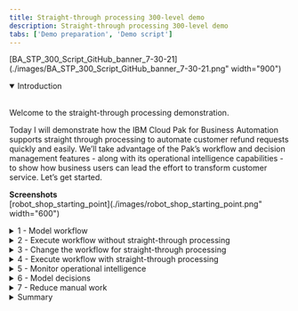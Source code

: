 ```yaml
---
title: Straight-through processing 300-level demo
description: Straight-through processing 300-level demo
tabs: ['Demo preparation', 'Demo script']
---
```


[BA_STP_300_Script_GitHub_banner_7-30-21](./images/BA_STP_300_Script_GitHub_banner_7-30-21.png" width="900")

<details open="">

<summary>Introduction</summary>
<br/>

Welcome to the straight-through processing demonstration.

Today I will demonstrate how the IBM Cloud Pak for Business Automation supports straight through processing to automate customer refund requests quickly and easily. We’ll take advantage of the Pak’s workflow and decision management features - along with its operational intelligence capabilities - to show how business users can lead the effort to transform customer service. Let’s get started.

**Screenshots** <br/>
[robot_shop_starting_point](./images/robot_shop_starting_point.png" width="600")

</details>

<details>
  
<summary>1 - Model workflow</summary>
<br/>

| **1.1 - Introduce refund request process without straight-through processing** |   |
| :---         | :--- |
| **Actions**             | Show the process diagram for Focus Corp’s refund process without straight-through processing in Process Designer, which you opened during your demo preparation. |
| **Narration**      |  We are looking at the process diagram for Focus Corp’s refund request process. Process diagrams are created in Process Designer. Process Designer is used to implement the refund request process logic. Within this low-code environment, the process diagram will control the execution of each process request. The process diagram adheres to the Business Process Modeling Notation (BPMN). We use drag-and-drop to build the process diagram from the palette on the right. This allows us to model the process steps and flow. From there, you can drill down to complete the implementation and testing of the process application. <br/> <br/> Looking at Focus Corp’s refund request process, customers can initiate returns directly from the company’s portal.  Currently, each request is routed to a customer service agent for resolution. |

**Screenshots** <br/>
Final screen: <br/>
[Step_1_final_screen](./images/Step_1_final_screen.png" width="800")

</details>
  
<details>
  
<summary>2 - Execute workflow without straight-through processing</summary>
<br/>

| **2.1 SaaS: Task management and execution** |   |
| :---         | :--- |
| **Note** | This is for **SaaS**. For ROKS, please refer below to **2.1 ROKS: Task management and execution.** |
| **Actions**             | 1 - Show the **Process Portal** that you have already opened in your preparation. <br/> <br/> 2 -	Click on any **Refund Investigation** task. <br/> <br/> 3 -	Click on **Claim Task**. <br/> <br/> 4 - Click on **Approve Refund**. |
| **Narration**      | Action 1 <br/> We are looking at the task list for the customer service agent. The customer service agent uses the Process Portal to work on their tasks. It is also used to launch processes and view the process dashboards. <br/> <br/> Process Portal is highly customizable to fit your organization's look and feel. The new responsive user interface provides flexibility to get work done anywhere, at any time, on any device type, from a desktop device in the office to a mobile device at home or at a customer site. It can be configured through a set of configuration options without having to customize the Process Portal application itself. <br/> <br/> Process Portal has a robust search capability. You can create a customized task list, for example, with specific business data, by saving task-based searches for later use. <br/> <br/> Customer service agents use the task list to organize and work on the tasks assigned to them. Our agent received a new investigation task. <br/> <br/> Action 2 <br/> As I open the task, I have all the information needed to investigate the refund. Now, I'll claim the task. <br/> <br/> Action 3 <br/> Let’s review the request data and make an approval decision. <br/> <br/> Action 4 <br/> Behind the scenes, the refund process is managed by workflow. Once the investigation task is completed, the system automatically updates Focus Corp’s ordering application and notifies the customer. <br/> <br/> Although the process is managed by workflow, there is currently no straight-through processing since every request must be examined by a customer service agent. Let’s go back to the process diagram and see how we can improve things with straight-through processing. |

**Screenshots** <br/> 
Actions 1-2 <br/> 
[Step_2.1_SaaS_actions_1-2](./images/Step_2.1_SaaS_action_2.png" width="600") <br/>
Action 3 <br/> 
[Step_2.1_SaaS_action_3](./images/Step_2.1_SaaS_action_3.png" width="600") <br/>
Action 4 <br/> 
[Step_2.1_SaaS_action_4](./images/Step_2.1_SaaS_action_4.png" width="600")

<details>
<summary>2.1 ROKS: Task management and execution</summary>
 <br/> 

| **2.1 ROKS: Task management and execution** |   |
| :---         | :--- |
| **Note** | This is for **ROKS**. For SaaS, please refer above to **2.1 SaaS: Task management and execution.** |
| **Actions**             | 1 - Go to the **Workplace** window from step 1. <br/> <br/> 2 - Click on the **Refund Investigation** task. <br/> <br/> 3 - Click on **Approve Refund**. |
| **Narration**      | Action 1 <br/> We are looking at the task list for the customer service agent. The customer service agent uses Workplace to work on their tasks. It is also used to launch processes and view the process dashboards. <br/> <br/> Workplace is customizable to fit your organization's look and feel. The new responsive user interface provides flexibility to get work done anywhere, at any time, on any device type, from a desktop device in the office to a mobile device at home or at a customer site. It can be configured though a set of configuration options behavior without having to customize Workplace application itself. <br/> <br/> Workplace has a robust search capability. You can create a customized task list, for example, with specific business data, by saving task-based searches for later use. <br/> <br/> Customer service agents use the task list to organize and work on the tasks assigned to them. Our agent has received a new investigation task. <br/> <br/> Action 2 <br/> As I open the task, I have all the information needed to investigate the refund. <br/> <br/> Action 3 <br/> Let’s review the request data and make an approval decision. Behind the scenes, the refund process is managed by workflow. Once the investigation task is completed, the system automatically updates Focus Corp’s ordering application and notifies the customer. <br/> <br/> Although the process is managed by workflow, there is currently no straight-through processing since every request must be examined by a customer service agent. Let’s go back to the process diagram and see how we can improve things with straight-through processing. |

**Screenshots** <br/> 
Action 2 <br/> 
[Step_2.1_ROKS_action_2](./images/Step_2.1_ROKS_action_3.png" width="600") <br/> 
Action 3 <br/> 
[Step_2.1_ROKS_action_3](./images/Step_2.1_ROKS_action_5.png" width="600")
  
</details>
  
</details> 

<details>
<summary>3 - Change the workflow for straight-through processing</summary>
br/>

| **3.1 - Introducing straight-through process automation** |   |
| :---         | :--- |
| **Actions**             | 1 - Go back to the **Process Designer** tab, and click on **Processes** in the menu on the left side. Click on **Refund Request**. |
| **Narration**      | Action 1 <br/> Let’s look at how we can streamline the refund process by combining workflow and decision management. <br/> <br/> We’ve added a decision task to the workflow that will automatically look at each request and make a refund decision without human intervention. This means that most requests can now be approved or declined in real time. Those that can’t are still routed for manual investigation. <br/> <br/> Therefore, we can achieve a significant amount of straight-through processing where we completely process refund requests without human intervention. |

**Screenshots** <br/> 
Action 1 <br/> 
[Step_3.1_action_1](./images/Step_3.1_action_2.png" width="600") <br/> 
Final screen <br/> [Step_3.1_final_screen](./images/Step_3.1_final_screen.png" width="600")

</details>

<details>
<summary>4 - Execute workflow with straight-through processing</summary>
br/>

| **4.1 - Refund request approved** |   |
| :---         | :--- |
| **Actions**             | 1 - Go to Focus Corp's **Your Returns and Refunds** page. <br/> <br/> 2 - Click to select an order. Of the three orders that display, click on the refund request ending in '**AP**.' Click **Submit Request** to process the refund. The process executes and generates a refund-approved result. |
| **Narration**      | Action 1 <br/> Let’s look at how straight-through processing transforms the refund process. <br/> <br/> Action 2 <br/> In this first example, when the customer submits the refund request, the criteria is evaluated by the refund decision, and the approval is granted in real time, avoiding a time-consuming manual investigation. |

**Screenshots** <br/> 
Action 2 <br/> 
[Step_4.1_action_2](./images/Step_4.1_action_2.png" width="600") <br/> 
[Step_4.1_action_2_1](./images/Step_4.1_action_3.png" width="600") <br/>
Results screen <br/> 
[Step_4.1_results_screen](./images/Step_4.1_results_screen.png" width="600")

| **4.2 - Refund request denied** |   |
| :---         | :--- |
| **Actions**             | 1 -	Click on **Submit Another Refund Request**. <br/> <br/> 2 - Click to select an order. Of the three orders that display, click on the refund request ending in '**DE**.' Click **Submit Request** to process the refund. The process executes and generates a refund-denied result. |
| **Narration**      | Action 1 <br/> Let’s look at a second example. <br/> <br/> Action 2 <br/> This one clearly did not meet our criteria and resulted in a denial because it was well outside the time window. This refund request results in a denial, but it is still straight-through processing without any manual work. |

**Screenshots** <br/> 
Action 1 <br/> 
[Step_4.2_action_1](./images/Step_4.2_action_1.png" width="600") <br/>
Action 2 <br/> 
[Step_4.2_action_2](./images/Step_4.2_action_2.png" width="600") <br/>
[Step_4.2_action_2_1](./images/Step_4.2_action_3.png" width="600") <br/>
Results screen <br/> 
[Step_4.2_results_screen](./images/Step_4.2_results_screen.png" width="600")

| **4.3 - Refund request requires manual investigation** |   |
| :---         | :--- |
| **Actions**             | 1 - Click on **Submit Another Refund Request**. <br/> <br/> 2 -	Click to select an order. Of the three orders that display, click on the refund request ending in ‘**MA**.’ Click **Submit Request** to process the refund. The process executes and generates a refund investigation result. |
| **Narration**      | Action 1 <br/> But what if the business rules determine this request requires investigation? <br/> <br/> Action 2 <br/> In that case, workflow would route the request to our customer service agent to do the investigation. |

**Screenshots** <br/> 
Action 1 <br/> 
[Step_4.3_action_1](./images/Step_4.3_action_1.png" width="600") <br/>
Action 2 <br/> [Step_4.3_action_2](./images/Step_4.3_action_2.png" width="600") <br/>
[Step_4.3_action_2_1](./images/Step_4.3_action_3.png" width="600") <br/> 
Results screen <br/> 
[Step_4.3_results_screen](./images/Step_4.3_results_screen.png" width="600")

</details>

<details>
<summary>5 - Monitor operational intelligence</summary>
br/>

| **5.1 - Review the refund dashboard** |   |
| :---         | :--- |
| **Actions**             | 1 - Click on the **Refund Dashboard** tab, which you opened in the demo preparation. In this step, you are just speaking to the displayed dashboard. |
| **Narration**      | Action 1 <br/> Let’s look at the refund dashboard to see how much straight-through processing we’ve achieved. So far, the percentage of manually processed requests is still above 70%, with the average manual investigation taking over two hours. <br/> <br/> Let’s look at what’s behind this dashboard. <br/> <br/> First, as the refund process runs, the system can collect and process historical data and make it available for visualization. <br/> <br/> Next, we provide the Business Performance Center, a no-code monitoring application for the IBM Cloud Pak for Business Automation. Dashboards can be designed and shared in minutes that provide insight into important business activities and processes. You can prepare, track, and design visualizations of metrics, key performance indicators (KPIs), and other measurements of business performance in customizable dashboards. <br/> <br/> Additionally, the historical data can be used to feed a data lake to apply machine learning to our automations. For example, to make even more sophisticated refund decisions, we could use a data lake to incorporate machine learning into our refund process. The Cloud Pak for Business Automation includes some machine learning samples to help you get started. |

**Screenshots** <br/> 
Action 1 <br/> 
[Step_5.1_action_1](./images/Step_5.1_action_1.png" width="600")

</details>

<details>
<summary>6 - Model decisions</summary>
br/>

| **6.1 - Review the refund approval decision model** |   |
| :---         | :--- |
| **Actions**             | 1 - Go to your **Decision Center**, having already logged in with your credentials if necessary. <br/> <br/> 2 - Click on the decision service named **Refund Processing**. <br/> <br/> 3 - When the **Refund Processing** decision screen appears, click on **main**. <br/> <br/> 4 - The next screen has several blue tabs at the top. Click on **Decision Model**. <br/> <br/> 5 - Click on **Validate Time Window** in the decision diagram. <br/> <br/> 6 - Click on **Validate Time Window** in the Decision Logic section on the left side of the screen. Note: This opens a rule table based on the refund reason, day since order, and goods condition. <br/> <br/> 7 - Close the **Validate Time Window** table. <br/> <br/> 8 - Click on **Validate Type of Goods** in the decision diagram. <br/> <br/> 9 - Click on **Validate Type of Goods** in the Decision Logic section on the left side of the screen. Note: This opens a rule table based on goods type and goods condition. <br/> <br/> 10 - Close the **Validate Type of Goods** window. <br/> <br/> 11 - Click on **Final Refund Decision** in the decision diagram. <br/> <br/> 12 - Click on **Manual Decision** in the Decision Logic section on the left side of the screen. Note: This opens a rule script based on goods type and goods condition. <br/> <br/> 13 - Close the **Manual Decision** rule logic window. |
| **Narration**      | Let’s look at how the business analyst can create and manage business rules to further increase straight-through processing. The business rules replicate how experts make refund decisions. <br/> <br/> Using no-code decision modeling, business analysts can easily author and test refund decision criteria. <br/> <br/> Actions 1-4 <br/> This is the decision model for the refund request decision service. A decision model uses a diagram to break the decision down into sub-decisions, which all contribute to the final refund decision. <br/> <br/> Actions 5-7 <br/> To automate the refund request process, we’ve used two decision tables. A decision table groups rules that have similar conditions and actions but use different thresholds. <br/> <br/> The first decision table considers the customer’s reason for return, the days since delivery, and the condition of the item. These are the same criteria that a customer service agent would have used to make a refund request decision, but now, the decision is automated and executes in real time. <br/> <br/> Actions 8-10 <br/> The second sub-decision has a table that considers the type of item being returned. <br/> <br/> Actions 11-13 <br/> We’ve combined the two sub-decisions to make the final response using a simple text rule. <br/> <br/> Business analysts can change the rules to achieve higher levels of straight-through processing or to adapt to changing business conditions. |

**Screenshots** <br/> 
Action 2 <br/> 
[Step_6.1_action_2](./images/Step_6.1_action_2.png" width="600") <br/>
Action 3 <br/> 
[Step_6.1_action_3](./images/Step_6.1_action_3.png" width="600") <br/>
Action 4 <br/> 
[Step_6.1_action_4](./images/Step_6.1_action_4.png" width="600") <br/> 
Action 5 <br/> 
[Step_6.1_action_5](./images/Step_6.1_action_5.png" width="600") <br/>
Action 6 <br/>
[Step_6.1_action_6](./images/Step_6.1_action_6.png" width="600") <br/> 
Action 7 <br/> 
[Step_6.1_action_7](./images/Step_6.1_action_7.png" width="600") <br/>
Action 8 <br/> 
[Step_6.1_action_8](./images/Step_6.1_action_8.png" width="600") <br/>
Action 9 <br/> 
[Step_6.1_action_9](./images/Step_6.1_action_9.png" width="600") <br/>
Action 10 <br/> 
[Step_6.1_action_10](./images/Step_6.1_action_10.png" width="600") <br/>
Action 11 <br/> 
[Step_6.1_action_11](./images/Step_6.1_action_11.png" width="600") <br/>
Action 12 <br/> 
[Step_6.1_action_12](./images/Step_6.1_action_12.png" width="600") <br/>
Action 13 <br/> 
[Step_6.1_action_13](./images/Step_6.1_action_13.png" width="600")

</details>

<details>
<summary>7 - Reduce manual work</summary>
br/>

| **7.1 - Compare and test a new version of the refund decision model** |   |
| :---         | :--- |
| **Actions**             | 1 - On the top right of the Decision Center, click the arrow next to main and select **Reduce Manual Processing**. <br/> <br/> 2 - Click on the **maximize** icon towards the top right of the Decision Center (right below the blue bar). This opens the Decision Model view. <br/> <br/> 3 - Click on the **Compare** icon on the top right of the Decision Model view. <br/> <br/> 4 - When a window opens to prompt a comparison of V.1 and the current model, hit the **Compare** button. <br/> <br/> 5 - Click on the arrows next to the two changes on the top left to display rule changes above the two decision diagrams. <br/> <br/> 6 - Click on **Refund Processing** at the top right side of the page. <br/> <br/> 7 - Click on the **Test** tab. <br/> <br/> 8 - Click on the **run** icon next to **Refund Process Operation**. <br/> <br/> 9 - Click **OK** on the **Run Test Suite** dialogue box. Note: Make sure you are on the **Test Suites** sub-tab and not on the Reports sub-tab. <br/> <br/> 10 - Click on the report name to access the comparison report. |
| **Narration**      | After running these rules for a few weeks, we realize we can further reduce manual investigations without increasing our risk. <br/> <br/> The decision models can be changed without having to change the underlying process application. <br/> <br/> The business analyst previously created a new version of the decision model to enhance the level of straight-through processing by reducing the number of manual investigations. <br/> <br/> Now, let’s compare the before and after versions to see what changed. <br/> <br/> Actions 1-5 <br/> We select the two versions we wish to compare and see a side-by-side comparison of the two versions with details of the changes highlighted in the diagram and summarized above. <br/> <br/> Actions 6-10 <br/> The business analyst can also validate that the updated rules pass the regression test suite. One or more test suites can be created and executed. Let’s run one now and review the results. All the scenarios succeeded, and the results were all as expected. <br/> <br/> Once ready, the new version of the rules can be pushed into production by the business team (if they have the permission) or the IT team, depending on your governance processes. |
**Screenshots** <br/> 
Action 1 <br/> 
[Step_7.1_action_1](./images/Step_7.1_action_1.png" width="600") <br/>
Action 2 <br/> 
[Step_7.1_action_2](./images/Step_7.1_action_2.png" width="600") <br/>
Action 3 <br/> 
[Step_7.1_action_3](./images/Step_7.1_action_3.png" width="600") <br/> 
Action 4 <br/> 
[Step_7.1_action_4](./images/Step_7.1_action_4.png" width="600") <br/> 
Action 5 <br/> 
[Step_7.1_action_5](./images/Step_7.1_action_5.png" width="600") <br/> 
Action 6 <br/> 
[Step_7.1_action_6](./images/Step_7.1_action_6.png" width="600") <br/> 
Action 7 <br/> 
[Step_7.1_action_7](./images/Step_7.1_action_7.png" width="600") <br/> 
Action 8 <br/> 
[Step_7.1_action_8](./images/Step_7.1_action_8.png" width="600") <br/> 
Action 9 <br/> 
[Step_7.1_action_9](./images/Step_7.1_action_9.png" width="600") <br/> 
Action 10 <br/> 
[Step_7.1_action_10](./images/Step_7.1_action_10.png" width="600") <br/> 
Final comparison report <br/> 
[Step_7.1_final_comparison_report](./images/Step_7.1_final_comparison_report.png" width="600")

</details>

<details>
<summary>Summary</summary>
<br/>

Using the Cloud Pak for Business Automation, we had all the capabilities needed to significantly reduce the amount of manual refund processing. We combined workflow and decision automation to increase straight-through processing, which resulted in a lower average completion time, lower costs, and more consistent customer communication throughout the process.

***
